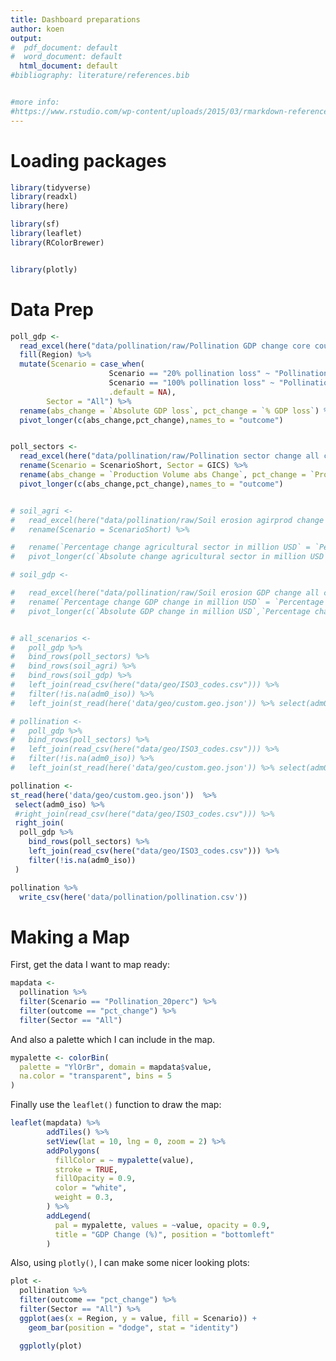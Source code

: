 ---
title: Dashboard preparations
author: koen
output: 
#  pdf_document: default
#  word_document: default
  html_document: default
#bibliography: literature/references.bib


#more info:
#https://www.rstudio.com/wp-content/uploads/2015/03/rmarkdown-reference.pdf
---


# Loading packages

```{r eval=TRUE, include = TRUE, echo=TRUE, warning=TRUE, error=TRUE, message=FALSE}

library(tidyverse)
library(readxl)
library(here)

library(sf)
library(leaflet)
library(RColorBrewer)


library(plotly) 

```

# Data Prep

```{r eval=TRUE, include = TRUE, echo=TRUE, warning=TRUE, error=TRUE, message=FALSE}






poll_gdp <- 
  read_excel(here("data/pollination/raw/Pollination GDP change core countries with USA.xlsx"))   %>%
  fill(Region) %>%
  mutate(Scenario = case_when(
                      Scenario == "20% pollination loss" ~ "Pollination_20perc",
                      Scenario == "100% pollination loss" ~ "Pollination_100pc",
                      .default = NA),
        Sector = "All") %>%
  rename(abs_change = `Absolute GDP loss`, pct_change = `% GDP loss`) %>%
  pivot_longer(c(abs_change,pct_change),names_to = "outcome")


poll_sectors <-
  read_excel(here("data/pollination/raw/Pollination sector change all ctries.xlsx")) %>%
  rename(Scenario = ScenarioShort, Sector = GICS) %>%
  rename(abs_change = `Production Volume abs Change`, pct_change = `Production Volume % Change`) %>%
  pivot_longer(c(abs_change,pct_change),names_to = "outcome")


# soil_agri <-
#   read_excel(here("data/pollination/raw/Soil erosion agirprod change all countries.xlsx")) %>%
#   rename(Scenario = ScenarioShort) %>%

#   rename(`Percentage change agricultural sector in million USD` = `Percentage change`) %>%
#   pivot_longer(c(`Absolute change agricultural sector in million USD`,`Percentage change agricultural sector in million USD`),names_to = "outcome") 

# soil_gdp <-

#   read_excel(here("data/pollination/raw/Soil erosion GDP change all countries .xlsx"))  %>%
#   rename(`Percentage change GDP change in million USD` = `Percentage change`) %>%
#   pivot_longer(c(`Absolute GDP change in million USD`,`Percentage change GDP change in million USD`),names_to = "outcome") 


# all_scenarios <-
#   poll_gdp %>%
#   bind_rows(poll_sectors) %>%
#   bind_rows(soil_agri) %>%
#   bind_rows(soil_gdp) %>%
#   left_join(read_csv(here("data/geo/ISO3_codes.csv"))) %>%
#   filter(!is.na(adm0_iso)) %>%
#   left_join(st_read(here('data/geo/custom.geo.json')) %>% select(adm0_iso))

# pollination <-
#   poll_gdp %>%
#   bind_rows(poll_sectors) %>%
#   left_join(read_csv(here("data/geo/ISO3_codes.csv"))) %>%
#   filter(!is.na(adm0_iso)) %>%
#   left_join(st_read(here('data/geo/custom.geo.json')) %>% select(adm0_iso))  

pollination <-
st_read(here('data/geo/custom.geo.json'))  %>%
 select(adm0_iso) %>%
 #right_join(read_csv(here("data/geo/ISO3_codes.csv"))) %>%
 right_join(
  poll_gdp %>%
    bind_rows(poll_sectors) %>%
    left_join(read_csv(here("data/geo/ISO3_codes.csv"))) %>%
    filter(!is.na(adm0_iso)) 
 )

pollination %>%
  write_csv(here('data/pollination/pollination.csv'))


```


# Making a Map

First, get the data I want to map ready:

```{r eval=TRUE, include = TRUE, echo=TRUE, warning=TRUE, error=TRUE, message=FALSE}

mapdata <-
  pollination %>%
  filter(Scenario == "Pollination_20perc") %>%
  filter(outcome == "pct_change") %>%
  filter(Sector == "All")

```

And also a palette which I can include in the map.

```{r eval=TRUE, include = TRUE, echo=TRUE, warning=TRUE, error=TRUE, message=FALSE}

mypalette <- colorBin(
  palette = "YlOrBr", domain = mapdata$value,
  na.color = "transparent", bins = 5
)

```

Finally use the `leaflet()` function to draw the map:

```{r eval=TRUE, include = TRUE, echo=TRUE, warning=TRUE, error=TRUE, message=FALSE}

leaflet(mapdata) %>%
        addTiles() %>%
        setView(lat = 10, lng = 0, zoom = 2) %>%
        addPolygons(
          fillColor = ~ mypalette(value),
          stroke = TRUE,
          fillOpacity = 0.9,
          color = "white",
          weight = 0.3,
        ) %>%
        addLegend(
          pal = mypalette, values = ~value, opacity = 0.9,
          title = "GDP Change (%)", position = "bottomleft"
        )

```

Also, using `plotly()`, I can make some nicer looking plots:

```{r eval=TRUE, include = TRUE, echo=TRUE, warning=TRUE, error=TRUE, message=FALSE}




plot <-
  pollination %>%
  filter(outcome == "pct_change") %>%
  filter(Sector == "All") %>%
  ggplot(aes(x = Region, y = value, fill = Scenario)) + 
    geom_bar(position = "dodge", stat = "identity") 

  ggplotly(plot)

```